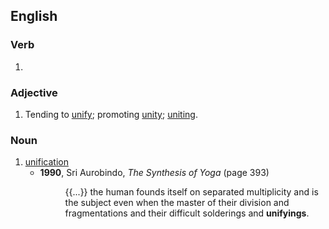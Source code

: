 ==English==

===Verb===
{{head|en|verb form}}

# {{present participle of|unify|lang=en|nocat=1}}

===Adjective===
{{en-adj}}

# Tending to [[unify]]; promoting [[unity]]; [[uniting]].

===Noun===
{{en-noun}}

# [[unification]]
#* '''1990''', Sri Aurobindo, ''The Synthesis of Yoga'' (page 393)
#*: {{...}} the human founds itself on separated multiplicity and is the subject even when the master of their division and fragmentations and their difficult solderings and '''unifyings'''.